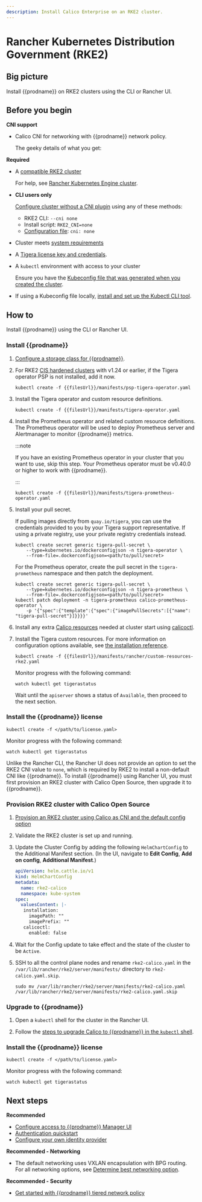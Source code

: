 ```yaml
---
description: Install Calico Enterprise on an RKE2 cluster.
---
```


# Rancher Kubernetes Distribution Government (RKE2)


## Big picture 

Install {{prodname}} on RKE2 clusters using the CLI or Rancher UI.

## Before you begin

**CNI support**

- Calico CNI for networking with {{prodname}} network policy.

   The geeky details of what you get:

   <GeekDetails
    prodname='{{prodname}}'
    details='Policy:Calico,IPAM:Calico,CNI:Calico,Overlay:VXLAN,Routing:BGP,Datastore:Kubernetes'
   />

**Required**

- A [compatible RKE2 cluster](../compatibility.mdx#rke2)
   
  For help, see [Rancher Kubernetes Engine cluster](https://rancher.com/docs/rke/latest/en/).

- **CLI users only**

   [Configure cluster without a CNI plugin](https://docs.rke2.io/install/configuration) using any of these methods:

    - RKE2 CLI: `--cni none`
    - Install script: `RKE2_CNI=none`
    - [Configuration file](https://docs.rke2.io/install/configuration#configuration-file): `cni: none`

- Cluster meets [system requirements](requirements.mdx)

- A [Tigera license key and credentials](calico-enterprise.mdx).

- A `kubectl` environment with access to your cluster

  Ensure you have the [Kubeconfig file that was generated when you created the cluster](https://docs.rke2.io/cluster_access).

- If using a Kubeconfig file locally, [install and set up the Kubectl CLI tool](https://kubernetes.io/docs/tasks/tools/install-kubectl/).

## How to

Install {{prodname}} using the CLI or Rancher UI. 

<Tabs>
<TabItem label="CLI" value="CLI-0">

### Install {{prodname}}

1. [Configure a storage class for {{prodname}}](../../operations/logstorage/create-storage.mdx).

1. For RKE2 [CIS hardened clusters](https://docs.rke2.io/security/hardening_guide) with v1.24 or earlier, if the Tigera operator PSP is not installed, add it now.

   ```batch
   kubectl create -f {{filesUrl}}/manifests/psp-tigera-operator.yaml
   ```

1. Install the Tigera operator and custom resource definitions.

   ```batch
   kubectl create -f {{filesUrl}}/manifests/tigera-operator.yaml
   ```

1. Install the Prometheus operator and related custom resource definitions. The Prometheus operator will be used to deploy Prometheus server and Alertmanager to monitor {{prodname}} metrics.

   :::note

   If you have an existing Prometheus operator in your cluster that you want to use, skip this step. Your Prometheus operator must be v0.40.0 or higher to work with {{prodname}}.

   :::

   ```batch
   kubectl create -f {{filesUrl}}/manifests/tigera-prometheus-operator.yaml
   ```

1. Install your pull secret.

   If pulling images directly from `quay.io/tigera`, you can use the credentials provided to you by your Tigera support representative. If using a private registry, use your private registry credentials instead.

   ```batch
   kubectl create secret generic tigera-pull-secret \
       --type=kubernetes.io/dockerconfigjson -n tigera-operator \
       --from-file=.dockerconfigjson=<path/to/pull/secret>
   ```

   For the Prometheus operator, create the pull secret in the `tigera-prometheus` namespace and then patch the deployment.

   ```batch
   kubectl create secret generic tigera-pull-secret \
       --type=kubernetes.io/dockerconfigjson -n tigera-prometheus \
       --from-file=.dockerconfigjson=<path/to/pull/secret>
   kubectl patch deployment -n tigera-prometheus calico-prometheus-operator \
       -p '{"spec":{"template":{"spec":{"imagePullSecrets":[{"name": "tigera-pull-secret"}]}}}}'
   ```

1. Install any extra [Calico resources](../../reference/resources/index.mdx) needed at cluster start using [calicoctl](../../reference/clis/calicoctl/overview.mdx).

1. Install the Tigera custom resources. For more information on configuration options available, see [the installation reference](../../reference/installation/api.mdx).

   ```batch
   kubectl create -f {{filesUrl}}/manifests/rancher/custom-resources-rke2.yaml
   ```

   Monitor progress with the following command:

   ```batch
   watch kubectl get tigerastatus
   ```

   Wait until the `apiserver` shows a status of `Available`, then proceed to the next section.

### Install the {{prodname}} license

```batch
kubectl create -f </path/to/license.yaml>
```

Monitor progress with the following command:

```batch
watch kubectl get tigerastatus
```

</TabItem>

<TabItem label="Rancher UI" value="UI-1">

Unlike the Rancher CLI, the Rancher UI does not provide an option to set the RKE2 CNI value to `none`, which is required by RKE2 to install a non-default CNI like {{prodname}}. To install {{prodname}} using Rancher UI, you must first provision an RKE2 cluster with Calico Open Source, then upgrade it to {{prodname}}.

### Provision RKE2 cluster with Calico Open Source

1. [Provision an RKE2 cluster using Calico as CNI and the default config option](https://ranchermanager.docs.rancher.com/pages-for-subheaders/launch-kubernetes-with-rancher)
2. Validate the RKE2 cluster is set up and running.
3. Update the Cluster Config by adding the following `HelmChartConfig` to the Additional Manifest section. (In the UI, navigate to **Edit Config**, **Add on config**, **Additional Manifest**.)

   ```yaml
   apiVersion: helm.cattle.io/v1
   kind: HelmChartConfig
   metadata:
     name: rke2-calico
     namespace: kube-system
   spec:
     valuesContent: |-
      installation:
        imagePath: ""
        imagePrefix: ""
      calicoctl:
        enabled: false
   ```
4. Wait for the Config update to take effect and the state of the cluster to be `Active`.
5. SSH to all the control plane nodes and rename `rke2-calico.yaml` in the `/var/lib/rancher/rke2/server/manifests/` directory to `rke2-calico.yaml.skip`.
   ```batch
   sudo mv /var/lib/rancher/rke2/server/manifests/rke2-calico.yaml /var/lib/rancher/rke2/server/manifests/rke2-calico.yaml.skip
   ```

### Upgrade to {{prodname}}

1. Open a `kubectl` shell for the cluster in the Rancher UI.

2. Follow the [steps to upgrade Calico to {{prodname}} in the `kubectl` shell](../upgrading/upgrading-calico-to-calico-enterprise/upgrade-to-tsee/standard.mdx).

### Install the {{prodname}} license

```batch
kubectl create -f </path/to/license.yaml>
```

Monitor progress with the following command:

```batch
watch kubectl get tigerastatus
```
</TabItem>
  </Tabs>

## Next steps

**Recommended**

- [Configure access to {{prodname}} Manager UI](../../operations/cnx/access-the-manager.mdx)
- [Authentication quickstart](../../operations/cnx/authentication-quickstart.mdx)
- [Configure your own identity provider](../../operations/cnx/configure-identity-provider.mdx)

**Recommended - Networking**

- The default networking uses VXLAN encapsulation with BPG routing. For all networking options, see [Determine best networking option](../../networking/determine-best-networking.mdx).

**Recommended - Security**

- [Get started with {{prodname}} tiered network policy](../../network-policy/policy-tiers/tiered-policy.mdx)

